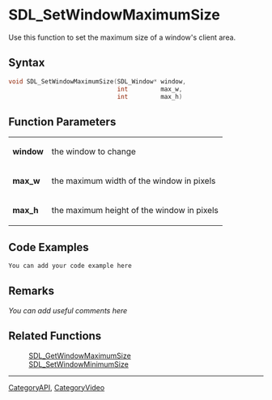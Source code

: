
<!-- #*^*^*^*^*See http://wiki.libsdl.org/moin.cgi/SGFunctions for details on editing this page*^*^*^*^* -->


= SDL_SetWindowMaximumSize =
Use this function to set the maximum size of a window's client area.




== Syntax ==
<syntaxhighlight lang='c++'>
void SDL_SetWindowMaximumSize(SDL_Window* window,
                              int         max_w,
                              int         max_h)
</syntaxhighlight>


== Function Parameters ==
{|
|'''window'''
|the window to change
|-
|'''max_w'''
|the maximum width of the window in pixels
|-
|'''max_h'''
|the maximum height of the window in pixels
|}


== Code Examples ==
<syntaxhighlight lang='c++'>
You can add your code example here
</syntaxhighlight>


== Remarks ==
''You can add useful comments here''


== Related Functions ==
:[[SDL_GetWindowMaximumSize]]
:[[SDL_SetWindowMinimumSize]]

----
[[CategoryAPI]], [[CategoryVideo]]
<!-- #See the Style Guide for instructions on editing the footer. -->
